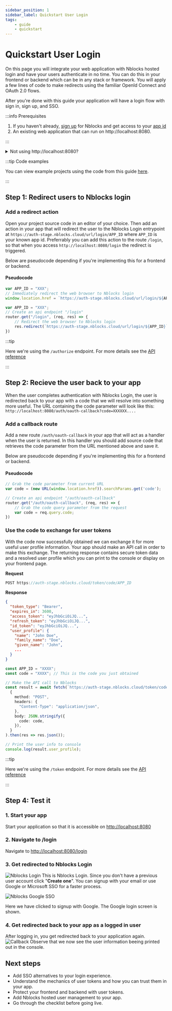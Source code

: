 ```yaml
---
sidebar_position: 1
sidebar_label: Quickstart User Login
tags:
    - guide
    - quickstart
---
```



# Quickstart User Login
On this page you will integrate your web application with Nblocks hosted login and have your users authenticate in no time. You can do this in your frontend or backend which can be in any stack or framework. 
You will apply a few lines of code to make redirects using the familiar OpenId Connect and OAuth 2.0 flows.

After you're done with this guide your application will have a login flow with sign in, sign up, and SSO. 

:::info Prerequisites

1. If you haven't already, [sign up](/docs/getting-started/signup) for Nblocks and get access to your [app id](/docs/getting-started/id-and-keys) 
1. An existing web application that can run on http://localhost:8080.

:::

<details><summary>Not using http://localhost:8080?</summary>

Nblocks is using sensible defaults to make development and integrations simpler. 
To use another application address you need to change your app profile configuration.

**Step 1. Open `app-configuration.json`.**   
This json file was downloaded when you signed up for Nblocks through terminal.

**Step 2. Change the Oauth 2.0 callback uris.**   
In the json file, change the defaultCallbackUri and redirectUris to the correct address for your application.
```json
"defaultCallbackUri": "http://localhost:3000/auth/oauth-callback",
"redirectUris": [
	"http://localhost:3000/auth/oauth-callback"
],
```

**Step 3. Save the changes by pushing the updated configuration back to Nblocks**
```console
npx @nebulr-group/nblocks-cli push-app
```

</details>

:::tip Code examples

You can view example projects using the code from this guide [here](/docs/getting-started/example-projects).

:::


## Step 1: Redirect users to Nblocks login

### Add a redirect action
Open your project source code in an editor of your choice. 
Then add an action in your app that will redirect the user to the Nblocks Login entrypoint at `https://auth-stage.nblocks.cloud/url/login/APP_ID` where `APP_ID` is your known app id.
Preferrably you can add this action to the route `/login`, so that when you access `http://localhost:8080/login` the redirect is triggered.


Below are pseudocode depending if you're implementing this for a frontend or backend.

#### Pseudocode
<Tabs>
<TabItem value="frontend" label="Frontend" default>

```ts
var APP_ID = "XXX";
// Immediately redirect the web browser to Nblocks login
window.location.href = `https://auth-stage.nblocks.cloud/url/login/${APP_ID}`;

```

</TabItem>

<TabItem value="backend" label="Backend" default>

```ts
var APP_ID = "XXX";
// Create an api endpoint "/login"
router.get("/login", (req, res) => {
    // Redirect the web browser to Nblocks login
    res.redirect(`https://auth-stage.nblocks.cloud/url/login/${APP_ID}`)
})
```

</TabItem>
</Tabs>

:::tip

Here we're using the `/authorize` endpoint. For more details see the [API reference](https://nebulr-group.github.io/nblocks-api-docs/#short-hand-authorize)

:::

## Step 2: Recieve the user back to your app
When the user completes authentication with Nblocks Login, the user is redirected back to your app with a code that we will resolve into something more useful.
The URL containing the code parameter will look like this: `http://localhost:8080/auth/oauth-callback?code=XXXXXX....`

### Add a callback route
Add a new route `/auth/oauth-callback` in your app that will act as a handler when the user is returned. In this handler you should add source code that retrieves the code parameter from the URL mentioned above and save it.

Below are pseudocode depending if you're implementing this for a frontend or backend.
#### Pseudocode
<Tabs>
<TabItem value="frontend" label="Frontend" default>

```ts
// Grab the code parameter from current URL
var code = (new URL(window.location.href)).searchParams.get('code');
```

</TabItem>

<TabItem value="backend" label="Backend" default>

```ts
// Create an api endpoint "/auth/oauth-callback"
router.get("/auth/oauth-callback", (req, res) => {
    // Grab the code query parameter from the request
    var code = req.query.code;
})
```

</TabItem>
</Tabs>

### Use the code to exchange for user tokens
With the code now successfully obtained we can exchange it for more useful user profile information. 
Your app should make an API call in order to make this exchange. 
The returning response contains secure token data and a resolved user profile which you can print to the console or display on your frontend page.

<Tabs>
<TabItem value="rest" label="Rest" default>

**Request**
```ts
POST https://auth-stage.nblocks.cloud/token/code/APP_ID
```

**Response**
```json
{
  "token_type": "Bearer",
  "expires_in": 3600,
  "access_token": "eyJhbGciOiJQ...",
  "refresh_token": "eyJhbGciOiJQ...",
  "id_token": "eyJhbGciOiJQ...",
  "user_profile": {
    "name": "John Doe",
    "family_name": "Doe",
    "given_name": "John",
    ...
  }
}
```

</TabItem>

<TabItem value="js" label="JS" default>

```ts
const APP_ID = "XXXX";
const code = "XXXX"; // This is the code you just obtained

// Make the API call to Nblocks
const result = await fetch(`https://auth-stage.nblocks.cloud/token/code/${APP_ID}`,
  {
    method: "POST",
    headers: {
      "Content-Type": "application/json",
    },
    body: JSON.stringify({
      code: code,
    }),
  }
).then(res => res.json());

// Print the user info to console
console.log(result.user_profile);
```

</TabItem>

</Tabs>

:::tip

Here we're using the `/token` endpoint. For more details see the [API reference](https://nebulr-group.github.io/nblocks-api-docs/#shorthand-get-tokens)

:::

## Step 4: Test it

### 1. Start your app
Start your application so that it is accessible on [http://localhost:8080](http://localhost:8080)

### 2. Navigate to /login
Navigate to [http://localhost:8080/login](http://localhost:8080/login)

### 3. Get redirected to Nblocks Login
![Nblocks Login](../assets/nblocks-login/login-screen.png)
This is Nblocks Login. Since you don't have a previous user account click "**Create one**".
You can signup with your email or use Google or Microsoft SSO for a faster process.

![Nblocks Google SSO](../assets/nblocks-login/google-screen.png)

Here we have clicked to signup with Google. The Google login screen is shown.

### 4. Get redirected back to your app as a logged in user
After logging in, you get redirected back to your application again.
![Callback](../assets/nblocks-login/callback-screen.png)
Observe that we now see the user information beeing printed out in the console.
## Next steps

- Add SSO alternatives to your login experience.
- Understand the mechanics of user tokens and how you can trust them in your app.
- Protect your frontend and backend with user tokens.
- Add Nblocks hosted user management to your app.
- Go through the checklist before going live.
